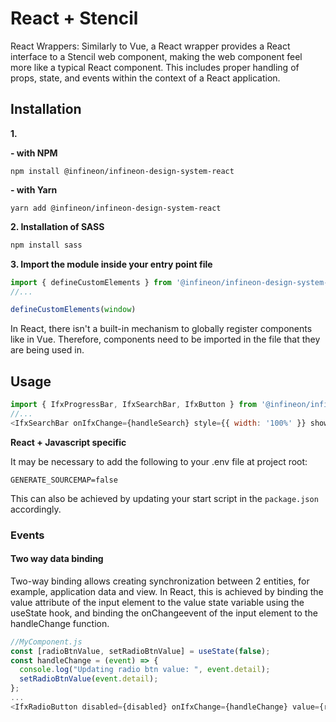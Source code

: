 
<Meta title="Setup & installation/Framework integration/React + Stencil" />


# React + Stencil

React Wrappers: Similarly to Vue, a React wrapper provides a React interface to a Stencil web component, making the web component feel more like a typical React component. This includes proper handling of props, state, and events within the context of a React application.

## Installation

**1.**

**- with NPM**

```npm install @infineon/infineon-design-system-react```

**- with Yarn**

```yarn add @infineon/infineon-design-system-react```

**2. Installation of SASS**
```bash
npm install sass
```


**3. Import the module inside your entry point file**


```js
import { defineCustomElements } from '@infineon/infineon-design-system-react';
//...

defineCustomElements(window)
```

In React, there isn't a built-in mechanism to globally register components like in Vue. Therefore, components need to be imported in the file that they are being used in.

## Usage

```js
import { IfxProgressBar, IfxSearchBar, IfxButton } from '@infineon/infineon-design-system-react';
//...
<IfxSearchBar onIfxChange={handleSearch} style={{ width: '100%' }} show-close-button="true"></IfxSearchBar>
```

**React + Javascript specific**

It may be necessary to add the following to your .env file at project root:

``GENERATE_SOURCEMAP=false``

This can also be achieved by updating your start script in the ``package.json`` accordingly.

### Events

#### Two way data binding

Two-way binding allows creating synchronization between 2 entities, for example, application data and view. 
In React, this is achieved by binding the value attribute of the input element to the value state variable using the useState hook, and binding the onChangeevent of the input element to the handleChange function.

```js
//MyComponent.js
const [radioBtnValue, setRadioBtnValue] = useState(false);
const handleChange = (event) => {
  console.log("Updating radio btn value: ", event.detail);
  setRadioBtnValue(event.detail);
};
...
<IfxRadioButton disabled={disabled} onIfxChange={handleChange} value={radioBtnValue} error={error} name="name">label</IfxRadioButton>
```

